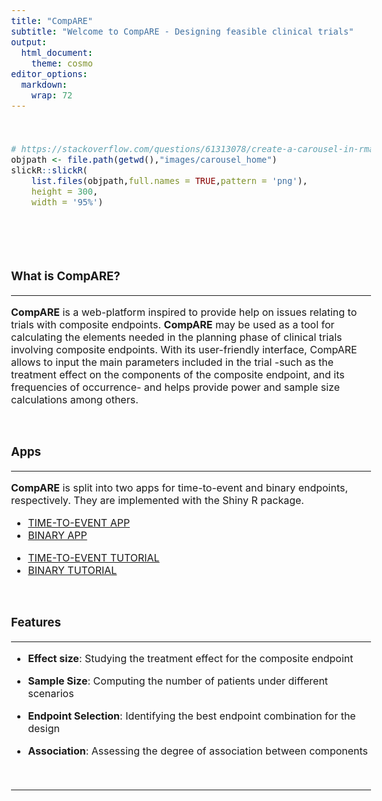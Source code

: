 ---
title: "CompARE"
subtitle: "Welcome to CompARE - Designing feasible clinical trials"
output:
  html_document:
    theme: cosmo
editor_options: 
  markdown: 
    wrap: 72
---

```{=html}
<style type="text/css">
h1.title {
  display: none;
}
</style>
```
```{=html}
<style type="text/css">
.subtitle {
  font-size: 36px;
  font-weight: 500;
  color: DarkRed;
  text-align: center;
}
</style>
```
```{=html}
<style type="text/css">
  body{
  font-size: 12pt;
}
</style>
```
```{=html}
<head>
<title>CompARE</title>
</head>
```
<br>

```{r echo=FALSE}
# https://stackoverflow.com/questions/61313078/create-a-carousel-in-rmarkdown
objpath <- file.path(getwd(),"images/carousel_home")
slickR::slickR(
    list.files(objpath,full.names = TRUE,pattern = 'png'),
    height = 300,
    width = '95%')
```

<br>

<br>

### What is CompARE?

<hr>

**CompARE** is a web-platform inspired to provide help on issues
relating to trials with composite endpoints. **CompARE** may be used as
a tool for calculating the elements needed in the planning phase of
clinical trials involving composite endpoints. With its user-friendly
interface, CompARE allows to input the main parameters included in the
trial -such as the treatment effect on the components of the composite
endpoint, and its frequencies of occurrence- and helps provide power and
sample size calculations among others.

<br>

### Apps

<hr>

**CompARE** is split into two apps for time-to-event and binary
endpoints, respectively. They are implemented with the Shiny R package.
<br>

<ul class="pager">

<!--this is the style of the button-->

<li><a href="https://www.grbio.eu/compare/CompARETimeToEvent/">TIME-TO-EVENT
APP</a></li>

<li><a href="https://www.grbio.eu/compare/CompAREBinary/">BINARY
APP</a></li>

</ul>

<ul class="pager">

<!--this is the style of the button-->

<li><a href="https://www.grbio.eu/compare/CompARETimeToEvent/help_Tutorial.html">TIME-TO-EVENT
TUTORIAL</a></li>

<li><a href="https://www.grbio.eu/compare/CompAREBinary/Help-Tutorial.html">BINARY
TUTORIAL</a></li>

</ul>

<br>

### Features

<hr>

-   **Effect size**: Studying the treatment effect for the composite
    endpoint

-   **Sample Size**: Computing the number of patients under different
    scenarios

-   **Endpoint Selection**: Identifying the best endpoint combination
    for the design

-   **Association**: Assessing the degree of association between
    components

<br>

<hr>

